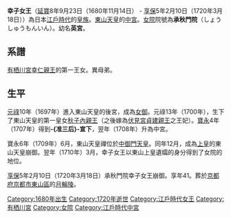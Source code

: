 {{unreferenced|time=2014-09-17T09:29:58+00:00}}
{{東亞女性歷史人物
|名稱 =英宮幸子女王
|身份 =[[女王_(日本)|女王]]、[[中宮|中宮]]
|國家 ={{JPN}}
|屆數 =
|最高職務 =
|前任 =[[鷹司房子|鷹司房子]] 
|繼任 =[[欣子內親王|欣子內親王]] 
|畫像=
|說明=
|姓=
|名=幸子
|姓名=
|字=
|官職 =
|封爵 =
|封號 =
|位號=
|位階=
|御稱號 = 英宮
|宮號1 =<!--日本皇族之宮號-->
|宮號2 =<!--朝鮮王族之宮號-->
|封地 =
|神號 =
|尊號 =
|族裔 = 
|旗籍 =<!--清朝旗人專用-->
|氏族 =
|府邸 =
|世系 = 
|初名 =
|乳名 =<!--日本、朝鮮、琉球以外人物用-->
|幼名 =<!--日本人用-->
|兒名 =<!--朝鮮人用-->
|童名 =<!--琉球人用-->
|小字=
|號=
|法號=
|院號=承秋門院
|其他名號=
|出生年=[[延寶|延寶]]八年九月二十三日（1680年11月14日)
|出生地=
|婚年=1697年（[[元祿|元祿]]十年）
|逝世年=[[享保|享保]]五年二月初十日（1720年3月18日)（39歲）
|逝世地=[[京都|京都]]
|諡號=
|墳墓=[[月輪陵|月輪陵]]
|父親=[[有栖川宮幸仁親王|有栖川宮幸仁親王]]
|母親=
|夫=[[東山天皇|東山天皇]]朝仁
|婚姻名份=[[女御|女御]]
|夫之父=[[靈元天皇|靈元天皇]]識仁
|夫之母=[[松木宗子|松木宗子]]
|夫之嫡母=[[鷹司房子|鷹司房子]]
|夫之元配=
|夫之正室=
|夫之繼室=
|夫之平妻=
|夫之側室=典侍[[櫛笥賀子|櫛笥賀子]]、典侍[[冷泉經子|冷泉經子]]
|兄弟=[[有栖川宫正仁亲王|有栖川宮正仁親王]]、[[尊統法親王|尊統法親王]]
|姊妹=
|嫡兄弟=
|嫡姊妹=
|庶兄弟=
|庶姊妹=
|同胞兄弟=
|同胞姊妹=
|異母兄弟=
|異母姊妹=
|異父兄弟=
|異父姊妹=
|繼兄弟=
|繼姊妹=
|子=
|女=[[姬宮秋子內親王|姬宮秋子內親王]]
|養子=
|養女=
|繼子=
|繼女=
|其他親屬 =
|經歷 = 
|著作 =
|注釋=
}}

{{japanese|japanese=幸子女王|kana=ゆきこじょおう|romaji=Yukiko Joō}}
'''幸子女王'''（[[延寶|延寶]]8年9月23日（1680年11月14日） - [[享保|享保]]5年2月10日（1720年3月18日））為日本[[江戶時代|江戶時代]]的[[皇族|皇族]]。[[東山天皇|東山天皇]]的[[中宮|中宮]]。[[女院|女院]]院號為'''承秋門院'''（しょうしゅうもんいん）。幼名'''英宮'''。

== 系譜 ==
[[有栖川宮幸仁親王|有栖川宮幸仁親王]]的第一王女。異母弟{{link-ja|有栖川宮正仁親王|有栖川宮正仁親王}}。

== 生平 ==
[[元祿|元祿]]10年（1697年）進入東山天皇的後宮，成為[[女御|女御]]。元祿13年（1700年），生下了東山天皇的第一皇女[[秋子內親王|秋子內親王]]（之後嫁為[[伏見宮貞建親王|伏見宮貞建親王]]之王妃）。[[寶永|寶永]]4年（1707年）得到'''-{准三后}-宣下'''，翌年（1708年）升為中宮。

寶永6年（1709年）6月，東山天皇禪位於[[中御門天皇|中御門天皇]]。同年12月，成為[[上皇|上皇]]的東山天皇崩御。翌年（1710年）3月，幸子女王以東山上皇遺孀的身分得到了女院的地位。

[[享保|享保]]5年2月10日（1720年3月18日）承秋門院幸子女王崩御。享年41。葬於[[京都府|京都府]][[京都市|京都市]][[東山區_(日本)|東山區]]的[[月輪陵|月輪陵]]。
{{江戶時代皇后}}
[[Category:1680年出生|Category:1680年出生]]
[[Category:1720年逝世|Category:1720年逝世]]
[[Category:江戶時代女王|Category:江戶時代女王]]
[[Category:有栖川宮|Category:有栖川宮]]
[[Category:女院|Category:女院]]
[[Category:江戶時代中宮|Category:江戶時代中宮]]